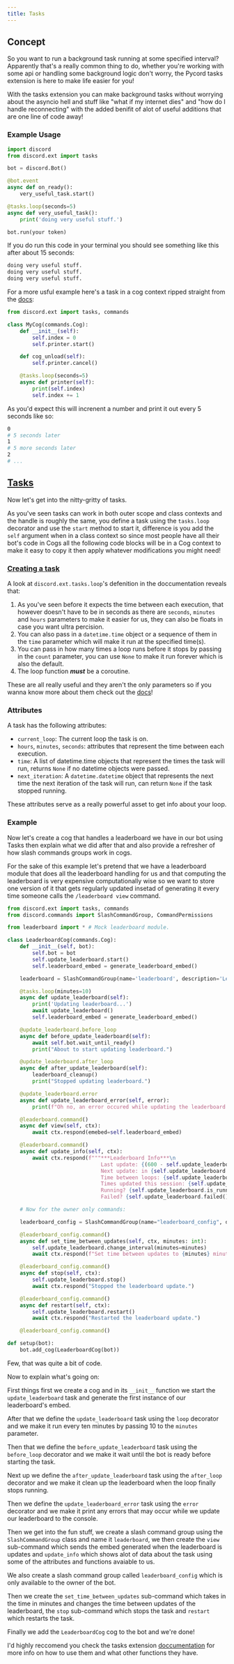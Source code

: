 ```yaml
---
title: Tasks
---
```


## Concept

So you want to run a background task running at some specified interval? Apparently that's a really common thing to do, whether you're working with some api or handling some background logic don't worry, the Pycord tasks extension is here to make life easier for you!

With the tasks extension you can make background tasks without worrying about the asyncio hell and stuff like "what if my internet dies" and "how do I handle reconnecting" with the added benifit of alot of useful additions that are one line of code away!

### Example Usage
```py title="Example Usage"
import discord
from discord.ext import tasks

bot = discord.Bot()

@bot.event
async def on_ready():
    very_useful_task.start()

@tasks.loop(seconds=5)
async def very_useful_task():
    print('doing very useful stuff.')

bot.run(your token)
```

If you do run this code in your terminal you should see something like this after about 15 seconds:

```sh
doing very useful stuff.
doing very useful stuff.
doing very useful stuff.
```

For a more usful example here's a task in a cog context ripped straight from the [docs](https://docs.pycord.dev/en/master/ext/tasks/index.html#recepies):
```py title="Cog Example"
from discord.ext import tasks, commands

class MyCog(commands.Cog):
    def __init__(self):
        self.index = 0
        self.printer.start()

    def cog_unload(self):
        self.printer.cancel()

    @tasks.loop(seconds=5)
    async def printer(self):
        print(self.index)
        self.index += 1
```

As you'd expect this will increnent a number and print it out every 5 seconds like so:
```sh
0
# 5 seconds later
1
# 5 more seconds later
2
# ...
```

## [Tasks](https://docs.pycord.dev/en/master/ext/tasks/index.html)
Now let's get into the nitty-gritty of tasks.

As you've seen tasks can work in both outer scope and class contexts and the handle is roughly the same, you define a task using the `tasks.loop` decorator and use the `start` method to start it, difference is you add the `self` argument when in a class context so since most people have all their bot's code in Cogs all the following code blocks will be in a Cog context to make it easy to copy it then apply whatever modifications you might need!

### [Creating a task](https://docs.pycord.dev/en/master/ext/tasks/index.html#discord.ext.tasks.loop)

A look at `discord.ext.tasks.loop`'s defenition in the doccumentation reveals that:
1. As you've seen before it expects the time between each execution, that however doesn't have to be in seconds as there are `seconds`, `minutes` and `hours` parameters to make it easier for us, they can also be floats in case you want ultra percision.
2. You can also pass in a `datetime.time` object or a sequence of them in the `time` parameter which will make it run at the specified time(s).
3. You can pass in how many times a loop runs before it stops by passing in the `count` parameter, you can use `None` to make it run forever which is also the default.
4. The loop function ***must*** be a coroutine.

These are all really useful and they aren't the only parameters so if you wanna know more about them check out the [docs](https://docs.pycord.dev/en/master/ext/tasks/index.html#discord.ext.tasks.loop)!

### Attributes

A task has the following attributes:
- `current_loop`: The current loop the task is on.
- `hours`, `minutes`, `seconds`: attributes that represent the time between each execution.
- `time`: A list of datetime.time objects that represent the times the task will run, returns `None` if no datetime objects were passed.
- `next_iteration`: A `datetime.datetime` object that represents the next time the next iteration of the task will run, can return `None` if the task stopped running.

These attributes serve as a really powerful asset to get info about your loop.

### Example
Now let's create a cog that handles a leaderboard we have in our bot using Tasks then explain what we did after that and also provide a refresher of how slash commands groups work in cogs.

For the sake of this example let's pretend that we have a leaderboard module that does all the leaderboard handling for us and that computing the leaderboard is very expensive computationally wise so we want to store one version of it that gets regularly updated insetad of generating it every time someone calls the `/leaderboard view` command.
```py title="Using Tasks"
from discord.ext import tasks, commands
from discord.commands import SlashCommandGroup, CommandPermissions

from leaderboard import * # Mock leaderboard module.

class LeaderboardCog(commands.Cog):
    def __init__(self, bot):
        self.bot = bot
        self.update_leaderboard.start()
        self.leaderboard_embed = generate_leaderboard_embed()

    leaderboard = SlashCommandGroup(name='leaderboard', description='Leaderboard commands.')

    @tasks.loop(minutes=10)
    async def update_leaderboard(self):
        print('Updating leaderboard...')
        await update_leaderboard()
        self.leaderboard_embed = generate_leaderboard_embed()

    @update_leaderboard.before_loop
    async def before_update_leaderboard(self):
        await self.bot.wait_until_ready()
        print("About to start updating leaderboard.")

    @update_leaderboard.after_loop
    async def after_update_leaderboard(self):
        leaderboard_cleanup()
        print("Stopped updating leaderboard.")

    @update_leaderboard.error
    async def update_leaderboard_error(self, error):
        print(f"Oh no, an error occured while updating the leaderboard. Error: {error}")

    @leaderboard.command()
    async def view(self, ctx):
        await ctx.respond(emebed=self.leaderboard_embed)

    @leaderboard.command()
    async def update_info(self, ctx):
        await ctx.respond(f"""***Leaderboard Info***\n
                              Last update: {(600 - self.update_leaderboard.next_iteration.timestamp())//60} minutes ago.\n
                              Next update: in {self.update_leaderboard.next_iteration.timestamp() // 60} minutes.\n
                              Time between loops: {self.update_leaderboard.minutes} minutes.\n
                              Times updated this session: {self.update_leaderboard.current_loop}.
                              Running? {self.update_leaderboard.is_running()}
                              Failed? {self.update_leaderboard.failed()}""", ephemeral=True)

    # Now for the owner only commands:

    leaderboard_config = SlashCommandGroup(name="leaderboard_config", description="Leaderboard configuration commands", permission=[CommandPermissions("owner", 2, True)])

    @leaderboard_config.command()
    async def set_time_between_updates(self, ctx, minutes: int):
        self.update_leaderboard.change_interval(minutes=minutes)
        await ctx.respond(f"Set time between updates to {minutes} minutes.")

    @leaderboard_config.command()
    async def stop(self, ctx):
        self.update_leaderboard.stop()
        await ctx.respond("Stopped the leaderboard update.")

    @leaderboard_config.command()
    async def restart(self, ctx):
        self.update_leaderboard.restart()
        await ctx.respond("Restarted the leaderboard update.")

    @leaderboard_config.command()

def setup(bot):
    bot.add_cog(LeaderboardCog(bot))
```

Few, that was quite a bit of code.

Now to explain what's going on:

First things first we create a cog and in its `__init__` function we start the `update_leaderboard` task and generate the first instance of our leaderboard's embed.

After that we define the `update_leaderboard` task using the `loop` decorator and we make it run every ten minutes by passing 10 to the `minutes` parameter.

Then that we define the `before_update_leaderboard` task using the `before_loop` decorator and we make it wait until the bot is ready before starting the task.

Next up we define the `after_update_leaderboard` task using the `after_loop` decorator and we make it clean up the leaderboard when the loop finally stops running.

Then we define the `update_leaderboard_error` task using the `error` decorator and we make it print any errors that may occur while we update our leaderboard to the console.

Then we get into the fun stuff, we create a slash command group using the `SlashCommandGroup` class and name it `leaderboard`, we then create the `view` sub-command which sends the embed generated when the leaderboard is updates and `update_info` which shows alot of data about the task using some of the attributes and functions avaiable to us.

We also create a slash command group called `leaderboard_config` which is only available to the owner of the bot.

Then we create the `set_time_between_updates` sub-command which takes in the time in minutes and changes the time between updates of the leaderboard, the `stop` sub-command which stops the task and `restart` which restarts the task.

Finally we add the `LeaderboardCog` cog to the bot and we're done!

I'd highly reccomend you check the tasks extension [doccumentation](https://docs.pycord.dev/en/master/ext/tasks/index.html) for more info on how to use them and what other functions they have.
